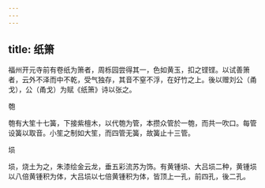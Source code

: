 ```yaml
---
---
---
```

title: 纸箫
---



福州开元寺前有卷纸为箫者，周栎园尝得其一，色如黄玉，扣之铿铿。以试善箫者，云外不泽而中不乾，受气独存，其音不窒不浮，在好竹之上。後以赠刘公（甬戈），公（甬戈）为赋《纸箫》诗以张之。

匏

匏有大笙十七簧，下接紫檀木，以代匏为管，本攒众管於一匏，而共一吹口。每管设簧以取音。小笙之制如大笙，而四管无簧，故簧止十三管。

埙

埙，烧土为之，朱漆绘金云龙，垂五彩流苏为饰。有黄锺埙、大吕埙二种，黄锺埙以八倍黄锺积为体，大吕埙以七倍黄锺积为体，皆顶上一孔，前四孔，後二孔。
